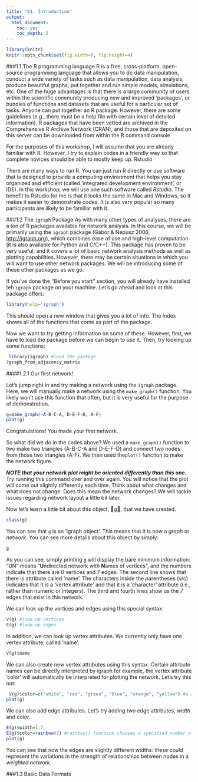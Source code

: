 ```yaml
---
title: "01. Introduction"
output: 
  html_document:
    toc: yes
    toc_depth: 2
---
```

```r
library(knitr)
knitr::opts_chunk$set(fig.width=6, fig.height=4) 
```

###1.1 The R programming language
R is a free, cross-platform, open-source programming language that allows you to do data manipulation, conduct a wide variety of tasks such as data manipulation, data analysis, produce beautiful graphs, put together and run simple models, simulations, etc.
One of the huge advantages is that there is a large community of users within the scientific community producing new and improved ‘packages’, or bundles of functions and datasets that are useful for a particular set of tasks. Anyone can put together an R package. However, there are some guidelines (e.g., there must be a help file with certain level of detailed information). R packages that have been vetted are archived in the Comprehensive R Archive Network (CRAN), and those that are deposited on this server can be downloaded from within the R command console

For the purposes of this workshop, I will assume that you are already familiar with R. However, I try to explain codes in a friendly way so that complete novices should be able to mostly keep up.
Rstudio

There are many ways to run R. You can just run R directly or use software that is designed to provide a computing environment that helps you stay organized and efficient (called ‘integrated development environment’, or IDE). In this workshop, we will use one such software called *Rstudio*. The benefit to Rstudio for me is that it looks the same in Mac and Windows, so it makes it easier to demonstrate codes. It is also very popular so many participants are likely to be familiar with it.

###1.2 The `igraph` Package
As with many other types of analyses, there are a ton of R packages available for network analysis. In this course, we will be primarily using the `igraph` package (Gabor & Nepusz 2006, [http://igraph.org](http://igraph.org)), which combines ease of use and high-level computation (it is also available for Python and C/C++). This package has proven to be very useful, and it covers a lot of basic network analysis methods as well as plotting capabilities. However, there may be certain situations in which you will want to use other network packages. We will be introducing some of these other packages as we go.

If you've done the "Before you start" section, you will already have installed teh `igraph` package on your machine. Let's go ahead and look at this package offers:

```r
library(help='igraph')
```

This should open a new window that gives you a lot of info. The Index shows all of the functions that
come as part of the package.

Now we want to try getting information on some of these. However, first, we have to load the package before we can begin to use it. Then, try looking up some functions:

```r
 library(igraph) #load the package 
?graph_from_adjacency_matrix
```


####1.2.1 Our first network!

Let’s jump right in and try making a network using the `igraph` package. Here, we will manually make a network using the `make_graph()` function. You likely won’t use this function that often, but it is very useful for the purpose of demonstration.

```r
g=make_graph(~A-B-C-A, D-E-F-D, A-F) 
plot(g)
```

Congratulations! You made your first network.

So what did we do in the codes above? We used a `make_graph()` function to two make two triangles (A-B-C-A and D-E-F-D) and connect two nodes from those two triangles (A-F). We then used the`plot()` function to make the network figure.

***NOTE that your network plot might be oriented differently than this one.*** Try running this command over and over again. You will notice that the plot will come out slightly differently each time. Think about what changes and what does not change. Does this mean the network changes? We will tackle issues regarding network layout a little bit later.


Now let’s learn a little bit about this object, g, that we have created.

```r
class(g)
```
You can see that `g` is an ‘igraph object’. This means that it is now a *graph* or *network*. You can see more details about this object by simply:

```r
g
```

As you can see, simply printing `g` will display the bare minimum information: “UN” means “**U**ndirected network with **N**ames of vertices”, and the numbers indicate that there are 6 vertices and 7 edges. The second line shows that there is attribute called 'name'. The characters inside the parentheses (v/c) indicates that it is a ‘vertex attribute’ and that it is a ‘character’ attribute (i.e., rather than numeric or integers). The third and fourth lines show us the 7 edges that exist in this network.


We can look up the vertices and edges using this special syntax:
```r
V(g) #look up vertices 
E(g) #look up edges
```

In addition, we can look up vertex attributes. We currently only have one vertex attribute, called ‘name’:
```r
V(g)$name
```

We can also create new vertex attributes using this syntax. Certain attribute names can be directly interpreted by igraph for example, the vertex attribute ‘color’ will automatically be interpreted for plotting the network. Let’s try this out:

```r
 V(g)$color=c("white", "red", "green", "blue", "orange", "yellow") #a random set of colors 
plot(g)
```

We can also add edge attributes. Let’s try adding two edge attributes, *width* and *color*.

```r
E(g)$width=1:7
E(g)$color=rainbow(7) #rainbow() function chooses a specified number of colors 
plot(g)
```

You can see that now the edges are slightly different widths: these could represent the variations in the strength of relationships between nodes in a *weighted network*.


###1.3 Basic Data Formats